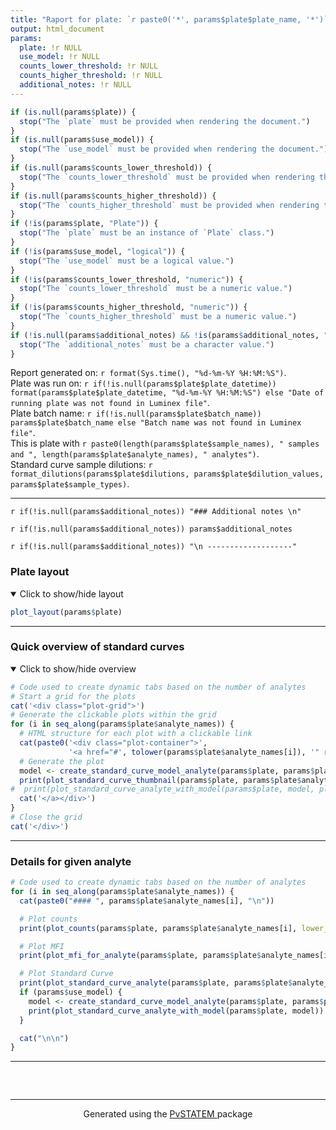 ```yaml
---
title: "Raport for plate: `r paste0('*', params$plate$plate_name, '*')`"
output: html_document
params:
  plate: !r NULL
  use_model: !r NULL
  counts_lower_threshold: !r NULL
  counts_higher_threshold: !r NULL
  additional_notes: !r NULL
---
```


```r
if (is.null(params$plate)) {
  stop("The `plate` must be provided when rendering the document.")
}
if (is.null(params$use_model)) {
  stop("The `use_model` must be provided when rendering the document.")
}
if (is.null(params$counts_lower_threshold)) {
  stop("The `counts_lower_threshold` must be provided when rendering the document.")
}
if (is.null(params$counts_higher_threshold)) {
  stop("The `counts_higher_threshold` must be provided when rendering the document.")
}
if (!is(params$plate, "Plate")) {
  stop("The `plate` must be an instance of `Plate` class.")
}
if (!is(params$use_model, "logical")) {
  stop("The `use_model` must be a logical value.")
}
if (!is(params$counts_lower_threshold, "numeric")) {
  stop("The `counts_lower_threshold` must be a numeric value.")
}
if (!is(params$counts_higher_threshold, "numeric")) {
  stop("The `counts_higher_threshold` must be a numeric value.")
}
if (!is.null(params$additional_notes) && !is(params$additional_notes, "character")) {
  stop("The `additional_notes` must be a character value.")
}
```

Report generated on:  `r format(Sys.time(), "%d-%m-%Y %H:%M:%S")`.  
Plate was run on: `r if(!is.null(params$plate$plate_datetime)) format(params$plate$plate_datetime, "%d-%m-%Y %H:%M:%S") else "Date of running plate was not found in Luminex file"`.  
Plate batch name: `r if(!is.null(params$plate$batch_name)) params$plate$batch_name else "Batch name was not found in Luminex file"`.  
This is plate with `r paste0(length(params$plate$sample_names), " samples and ", length(params$plate$analyte_names), " analytes")`.  
Standard curve sample dilutions: `r format_dilutions(params$plate$dilutions, params$plate$dilution_values, params$plate$sample_types)`.

------------------

`r if(!is.null(params$additional_notes)) "### Additional notes \n" `  

`r if(!is.null(params$additional_notes)) params$additional_notes `  

`r if(!is.null(params$additional_notes)) "\n -------------------" ` 


### Plate layout

<details open>
  <summary>Click to show/hide layout</summary>
```r
plot_layout(params$plate)
```
</details>


------------------

### Quick overview of standard curves

<details open>
  <summary>Click to show/hide overview</summary>

<style>
  /* Set up a grid layout with 5 items per row */
  .plot-grid {
    display: grid;
    grid-template-columns: repeat(5, 1fr);
    gap: 5px; /* Space between the plots */
    margin-top: 20px;
  }

  .plot-container {
    border: 2px solid transparent;
    transition: border-color 0.3s ease;
    transition: box-shadow 0.3s ease;
    border-radius: 5px;
  }

  .plot-container.active {
    border-color: rgba(0, 0, 0, 0.65);
    box-shadow: 0 0 10px rgba(0, 0, 0, 0.6); 
  }

  .plot-container img {
    border-radius: 5px;
  }
</style>

<script>
  document.addEventListener('DOMContentLoaded', function () {

    // Add event listeners to the standard curve thumbnails
    var thumbnailsLinks = document.querySelectorAll('.plot-container a');
    thumbnailsLinks[0].closest('.plot-container').classList.add('active');

    thumbnailsLinks.forEach(function (link) {
      link.addEventListener('click', function (event) {
        
        var selectedThumbnail = this.closest('.plot-container');
        var thumbnails = document.querySelectorAll('.plot-container');
        var generated_tablist = document.querySelectorAll('.nav.nav-tabs li');
        var targetId = this.getAttribute('href').substring(1);
        var targetElement = document.getElementById(targetId);

        // Remove 'active' class from all thumbnails and add to the clicked one
        thumbnails.forEach(function (p) {
          p.classList.remove('active');
        });
        selectedThumbnail.classList.add('active');

        // Find and add 'active' class to the corresponding tab item and remove from others
        generated_tablist.forEach(function (tabItem) {
          var tabLink = tabItem.querySelector('a');
          if (tabLink && tabLink.getAttribute('href').substring(1) === targetId) {
            tabItem.classList.add('active');
          } else {
            tabItem.classList.remove('active');
          }
        });

        // Scroll to the analyte details section after a delay
        if (targetElement) {
          setTimeout(function () {
            targetElement.scrollIntoView({
              behavior: 'smooth',
              block: 'start'
            });
          }, 160);
        }
      });
    });
  });

  // Add event listeners to the tabs in order to synchronize analyte selectors
  setTimeout(function () {
    var tabs = document.querySelectorAll('.nav.nav-tabs li');
    tabs.forEach(function (tab) {
      tab.addEventListener('click', function (event) {
        var targetId = this.querySelector('a').getAttribute('href').substring(1);
        var thumbnails = document.querySelectorAll('.plot-container');

        thumbnails.forEach(function (thumb) {
          if (thumb.querySelector('a').getAttribute('href').substring(1) === targetId) {
            thumb.classList.add('active');
          } else {
            thumb.classList.remove('active');
          }
        });
      });
    });
  }, 600);
</script>



```r
# Code used to create dynamic tabs based on the number of analytes
# Start a grid for the plots
cat('<div class="plot-grid">')
# Generate the clickable plots within the grid
for (i in seq_along(params$plate$analyte_names)) {
  # HTML structure for each plot with a clickable link
  cat(paste0('<div class="plot-container">',
             '<a href="#', tolower(params$plate$analyte_names[i]), '" role="tab" data-toggle="tab" aria-controls="', tolower(params$plate$analyte_names[i]), '" aria-expanded="false">'))
  # Generate the plot
  model <- create_standard_curve_model_analyte(params$plate, params$plate$analyte_names[i])
  print(plot_standard_curve_thumbnail(params$plate, params$plate$analyte_names[i])) 
#  print(plot_standard_curve_analyte_with_model(params$plate, model, plot_legend = FALSE, #plot_asymptote = FALSE, plot_rau_bounds = FALSE))
  cat('</a></div>')
}
# Close the grid
cat('</div>')
```
</details>

------------------
 
### Details for given analyte {.tabset .tabset-fade}

```r
# Code used to create dynamic tabs based on the number of analytes
for (i in seq_along(params$plate$analyte_names)) {
  cat(paste0("#### ", params$plate$analyte_names[i], "\n"))

  # Plot counts
  print(plot_counts(params$plate, params$plate$analyte_names[i], lower_threshold = params$counts_lower_threshold, higher_threshold = params$counts_higher_threshold))

  # Plot MFI
  print(plot_mfi_for_analyte(params$plate, params$plate$analyte_names[i], plot_type = "violin"))

  # Plot Standard Curve
  print(plot_standard_curve_analyte(params$plate, params$plate$analyte_names[i]))
  if (params$use_model) {
    model <- create_standard_curve_model_analyte(params$plate, params$plate$analyte_names[i])
    print(plot_standard_curve_analyte_with_model(params$plate, model))
  }

  cat("\n\n")
}
```

------------------

### &nbsp;

<hr />
<p style="text-align: center;">Generated using the <a href="https://github.com/mini-pw/PvSTATEM">PvSTATEM </a> package </p>


